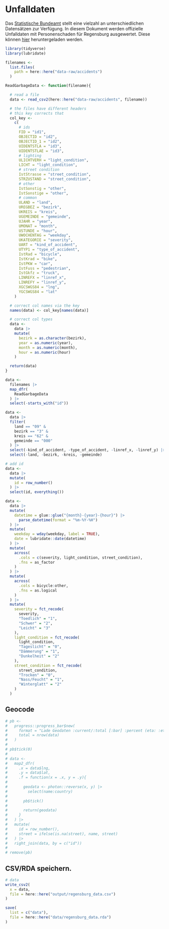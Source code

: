 # Unfalldaten {#data}

Das [Statistische Bundeamt](www.statistikportal.de) stellt eine vielzahl an unterschiedlichen Datensätzen zur Verfügung. In diesem Dokument werden offizielle Unfalldaten mit Personenschaden für Regensburg ausgewertet. Diese können [hier](https://unfallatlas.statistikportal.de/_opendata2021.html) heruntergeladen werden. 

```r
library(tidyverse)
library(lubridate)
```

```r
filenames <-
  list.files(
    path = here::here("data-raw/accidents")
  )
```

```r
ReadGarbageData <- function(filename){

  # read a file
  data <- read_csv2(here::here("data-raw/accidents", filename))

  # the files have different headers
  # this key corrects that
  col_key <-
    c(
      # ids
      FID = "id1",
      OBJECTID = "id2",
      OBJECTID_1 = "id2",
      UIDENTSTLA = "id3",
      UIDENTSTLAE = "id3",
      # lighting
      ULICHTVERH = "light_condition",
      LICHT = "light_condition",
      # street condition
      IstStrasse = "street_condition",
      STRZUSTAND = "street_condition",
      # other
      IstSonstig = "other",
      IstSonstige = "other",
      # common
      ULAND = "land",
      UREGBEZ = "bezirk",
      UKREIS = "kreis",
      UGEMEINDE = "gemeinde",
      UJAHR = "year",
      UMONAT = "month",
      USTUNDE = "hour",
      UWOCHENTAG = "weekday",
      UKATEGORIE = "severity",
      UART = "kind_of_accident",
      UTYP1 = "type_of_accident",
      IstRad = "bicycle",
      IstKrad = "bike",
      IstPKW = "car",
      IstFuss = "pedestrian",
      IstGkfz = "truck",
      LINREFX = "linref_x",
      LINREFY = "linref_y",
      XGCSWGS84 = "lng",
      YGCSWGS84 = "lat"
    )

  # correct col names via the key
  names(data) <- col_key[names(data)]

  # correct col types
  data <-
    data |>
    mutate(
      bezirk = as.character(bezirk),
      year = as.numeric(year),
      month = as.numeric(month),
      hour = as.numeric(hour)
    )

  return(data)
}
```

```r
data <-
  filenames |>
  map_dfr(
    ReadGarbageData
  ) |>
  select(-starts_with("id"))
```

```r
data <-
  data |>
  filter(
    land == "09" &
    bezirk == "3" &
    kreis == "62" &
    gemeinde == "000"
  ) |>
  select(-kind_of_accident, -type_of_accident, -linref_x, -linref_y) |>
  select(-land, -bezirk, -kreis, -gemeinde)

# add id
data <-
  data |>
  mutate(
    id = row_number()
  ) |>
  select(id, everything())
```

```r
data <-
  data |>
  mutate(
    datetime = glue::glue("{month}-{year}-{hour}") |>
      parse_datetime(format = "%m-%Y-%H")
  ) |>
  mutate(
    weekday = wday(weekday, label = TRUE),
    date = lubridate::date(datetime)
  ) |>
  mutate(
    across(
      .cols = c(severity, light_condition, street_condition),
      .fns = as_factor
    )
  ) |>
  mutate(
    across(
      .cols = bicycle:other,
      .fns = as.logical
    )
  ) |>
  mutate(
    severity = fct_recode(
      severity,
      "Toedlich" = "1",
      "Schwer" = "2",
      "Leicht" = "3"
    ),
    light_condition = fct_recode(
      light_condition,
      "Tageslicht" = "0",
      "Dämmerung" = "1",
      "Dunkelheit" = "2"
    ),
    street_condition = fct_recode(
      street_condition,
      "Trocken" = "0",
      "Nass/Feucht" = "1",
      "Winterglatt" = "2"
    )
  )
```

## Geocode

```r
# pb <- 
#   progress::progress_bar$new(
#     format = "Lade Geodaten :current/:total [:bar] :percent (eta: :eta)",
#     total = nrow(data)
#   )
# 
# pb$tick(0)
# 
# data <- 
#   map2_dfr(
#     .x = data$lng,
#     .y = data$lat,
#     .f = function(x = .x, y = .y){
#       
#       geodata <- photon::reverse(x, y) |> 
#         select(name:country)
#       
#       pb$tick()
#       
#       return(geodata)
#     }
#   ) |>
#   mutate(
#     id = row_number(),
#     street = ifelse(is.na(street), name, street)
#   ) |>
#   right_join(data, by = c("id"))
# 
# remove(pb)
```

## CSV/RDA speichern.

```r
# data
write_csv2(
  x = data,
  file = here::here("output/regensburg_data.csv")
)

save(
  list = c("data"),
  file = here::here("data/regensburg_data.rda")
)
```
